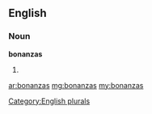 ==English==

===Noun===
'''bonanzas'''

# {{plural of|[[bonanza]]}}

[[Category:English plurals]]

[[ar:bonanzas]]
[[mg:bonanzas]]
[[my:bonanzas]]